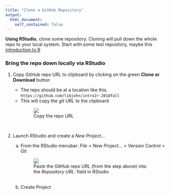 ```yaml
---
title: "Clone a GitHub Repository"
output: 
  html_document:
    self_contained: false
---
```


**Using RStudio**, clone some repository.  Cloning will pull down the whole repo to your local system.  Start with some test repository, maybe this [introduction to R](https://github.com/libjohn/intro2r-2018fall) 
    
### Bring the repo down locally via RStudio

1. Copy GitHub repo URL to clipboard by clicking on the green **Clone or Download** button

	  - The repo should be at a location like this. `https://github.com/libjohn/intro2r-2018fall`
	  - This will copy the *git* URL to the clipboard <br><figure>![](images/copy_repo_github.png)
<figcaption>Copy the repo URL</figcaption></figure><br>
	    
1. Launch RStudio and create a *New Project...*

    a. From the RStudio menubar:  *File > New Project...* > Version Control > Git <br><figure>![](images/project_version_git.png)<figcaption>Paste the GitHub repo URL (from the step above) into the  *Repository URL:* field in RStudio</figcaption></figure><br>
    a. Create Project


